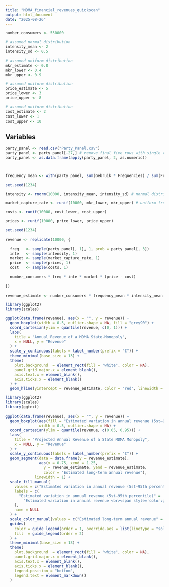 ```yaml
---
title: "MDMA_financial_revenues_quickscan"
output: html_document
date: "2025-08-26"
---
```


```r

number_consumers <- 550000

# assumed normal distribution
intensity_mean <- 2
intensity_sd <- 0.5

# assumed uniform distribution
mkr_estimate <- 0.8
mkr_lower <- 0.4
mkr_upper <- 0.9

# assumed uniform distribution
price_estimate <- 5
price_lower <- 3
price_upper <- 8

# assumed uniform distribution
cost_estimate <- 2
cost_lower <- 1
cost_upper <- 10

```


## Variables

```r

party_panel <- read.csv("Party_Panel.csv") 
party_panel <- party_panel[-27,] # remove final five rows with single responses of frequencies above 30 times per year (lead to biased results)
party_panel <- as.data.frame(apply(party_panel, 2, as.numeric))



frequency_mean <- with(party_panel, sum(Gebruik * Frequencies) / sum(Frequencies))

```

```r
set.seed(1234)

intensity <- rnorm(10000, intensity_mean, intensity_sd) # normal distribution around mean

market_capture_rate <- runif(10000, mkr_lower, mkr_upper) # uniform from lower to upper

costs <- runif(10000, cost_lower, cost_upper)

prices <- runif(10000, price_lower, price_upper)

```


```r
set.seed(1234)

revenue <- replicate(10000, {
  
  freq   <- sample(party_panel[, 1], 1, prob = party_panel[, 3])
  inte   <- sample(intensity, 1)
  market <- sample(market_capture_rate, 1)
  price  <- sample(prices, 1)
  cost   <- sample(costs, 1)
  
  number_consumers * freq * inte * market * (price - cost)
  
})

revenue_estimate <- number_consumers * frequency_mean * intensity_mean * mkr_estimate * (price_estimate - cost_estimate)
```


```r
library(ggplot2)
library(scales)

ggplot(data.frame(revenue), aes(x = "", y = revenue)) +
  geom_boxplot(width = 0.5, outlier.shape = NA, fill = "grey90") +
  coord_cartesian(ylim = quantile(revenue, c(0, 1))) +
  labs(
    title = "Annual Revenue of a MDMA State-Monopoly",
    x = NULL, y = "Revenue"
  ) +
  scale_y_continuous(labels = label_number(prefix = "€")) +
  theme_minimal(base_size = 13) +
  theme(
    plot.background  = element_rect(fill = "white", color = NA),
    panel.grid.major.x = element_blank(),
    axis.text.x = element_blank(),
    axis.ticks.x = element_blank()
  ) +
  geom_hline(yintercept = revenue_estimate, color = "red", linewidth = 1, linetype = "solid")

```

```r
library(ggplot2)
library(scales)
library(ggtext)

ggplot(data.frame(revenue), aes(x = "", y = revenue)) +
  geom_boxplot(aes(fill = "Estimated variation in annual revenue (5st–95th percentile)"),
               width = 0.5, outlier.shape = NA) +
  coord_cartesian(ylim = quantile(revenue, c(0.05, 0.95))) +
  labs(
    title = "Projected Annual Revenue of a State MDMA Monopoly",
    x = NULL, y = "Revenue"
  ) +
  scale_y_continuous(labels = label_number(prefix = "€")) +
  geom_segment(data = data.frame(y = revenue_estimate),
               aes(x = 0.75, xend = 1.25, 
                 y = revenue_estimate, yend = revenue_estimate, 
                 color = "Estimated long-term annual revenue"),
             linewidth = 1) +
  scale_fill_manual(
    values = c("Estimated variation in annual revenue (5st–95th percentile)" = "grey90"),
    labels = c(
      "Estimated variation in annual revenue (5st–95th percentile)" =
        "Estimated variation in annual revenue <br><span style='color:grey50'>(5st–95th percentile)</span>"
    ),
    name = NULL
  ) +
  scale_color_manual(values = c("Estimated long-term annual revenue" = "blue"), name = NULL) +
  guides(
    color = guide_legend(order = 1, override.aes = list(linetype = "solid", linewidth = 1)),
    fill  = guide_legend(order = 2)
  ) +
  theme_minimal(base_size = 13) +
  theme(
    plot.background  = element_rect(fill = "white", color = NA),
    panel.grid.major.x = element_blank(),
    axis.text.x = element_blank(),
    axis.ticks.x = element_blank(),
    legend.position = "bottom",
    legend.text = element_markdown()
  )

```


